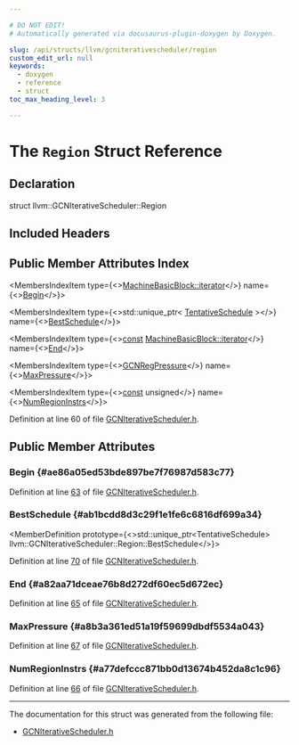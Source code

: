 ```yaml
---

# DO NOT EDIT!
# Automatically generated via docusaurus-plugin-doxygen by Doxygen.

slug: /api/structs/llvm/gcniterativescheduler/region
custom_edit_url: null
keywords:
  - doxygen
  - reference
  - struct
toc_max_heading_level: 3

---
```





# The `Region` Struct Reference

<DoxygenPage pluginConfig={pluginConfig}>



## Declaration

<CodeBlock>struct llvm::GCNIterativeScheduler::Region</CodeBlock>

## Included Headers

<IncludesList>
<IncludesListItem
  filePath="Target/AMDGPU/GCNIterativeScheduler.h"
  permalink="/docs/api/files/lib/lib/target/lib/target/amdgpu/gcniterativescheduler-h"
  isLocal="true" />
</IncludesList>

## Public Member Attributes Index

<MembersIndex>

<MembersIndexItem
  type={<><a href="/docs/api/classes/llvm/machinebasicblock/#ae34c996b58df9b9ce6695a0c8b70c533">MachineBasicBlock::iterator</a></>}
  name={<><a href="#ae86a05ed53bde897be7f76987d583c77">Begin</a></>}>
</MembersIndexItem>

<MembersIndexItem
  type={<>std::unique&#95;ptr&lt; <a href="/docs/api/structs/llvm/gcniterativescheduler/tentativeschedule">TentativeSchedule</a> &gt;</>}
  name={<><a href="#ab1bcdd8d3c29f1e1fe6c6816df699a34">BestSchedule</a></>}>
</MembersIndexItem>

<MembersIndexItem
  type={<><a href="/docs/api/files/lib/lib/target/lib/target/aarch64/aarch64promoteconstant-cpp/#a90f8350fecae261c25be85d38b451bff">const</a> <a href="/docs/api/classes/llvm/machinebasicblock/#ae34c996b58df9b9ce6695a0c8b70c533">MachineBasicBlock::iterator</a></>}
  name={<><a href="#a82aa71dceae76b8d272df60ec5d672ec">End</a></>}>
</MembersIndexItem>

<MembersIndexItem
  type={<><a href="/docs/api/structs/llvm/gcnregpressure">GCNRegPressure</a></>}
  name={<><a href="#a8b3a361ed51a19f59699dbdf5534a043">MaxPressure</a></>}>
</MembersIndexItem>

<MembersIndexItem
  type={<><a href="/docs/api/files/lib/lib/target/lib/target/aarch64/aarch64promoteconstant-cpp/#a90f8350fecae261c25be85d38b451bff">const</a> unsigned</>}
  name={<><a href="#a77defccc871bb0d13674b452da8c1c96">NumRegionInstrs</a></>}>
</MembersIndexItem>

</MembersIndex>


Definition at line 60 of file <a href="/docs/api/files/lib/lib/target/lib/target/amdgpu/gcniterativescheduler-h">GCNIterativeScheduler.h</a>.

<SectionDefinition>

## Public Member Attributes

### Begin {#ae86a05ed53bde897be7f76987d583c77}

<MemberDefinition
  prototype="MachineBasicBlock::iterator llvm::GCNIterativeScheduler::Region::Begin">

Definition at line <a href="/docs/api/files/lib/lib/target/lib/target/amdgpu/gcniterativescheduler-h/#l00063">63</a> of file <a href="/docs/api/files/lib/lib/target/lib/target/amdgpu/gcniterativescheduler-h">GCNIterativeScheduler.h</a>.
</MemberDefinition>

### BestSchedule {#ab1bcdd8d3c29f1e1fe6c6816df699a34}

<MemberDefinition
  prototype={<>std::unique&#95;ptr&lt;TentativeSchedule&gt; llvm::GCNIterativeScheduler::Region::BestSchedule</>}>

Definition at line <a href="/docs/api/files/lib/lib/target/lib/target/amdgpu/gcniterativescheduler-h/#l00070">70</a> of file <a href="/docs/api/files/lib/lib/target/lib/target/amdgpu/gcniterativescheduler-h">GCNIterativeScheduler.h</a>.
</MemberDefinition>

### End {#a82aa71dceae76b8d272df60ec5d672ec}

<MemberDefinition
  prototype="const MachineBasicBlock::iterator llvm::GCNIterativeScheduler::Region::End">

Definition at line <a href="/docs/api/files/lib/lib/target/lib/target/amdgpu/gcniterativescheduler-h/#l00065">65</a> of file <a href="/docs/api/files/lib/lib/target/lib/target/amdgpu/gcniterativescheduler-h">GCNIterativeScheduler.h</a>.
</MemberDefinition>

### MaxPressure {#a8b3a361ed51a19f59699dbdf5534a043}

<MemberDefinition
  prototype="GCNRegPressure llvm::GCNIterativeScheduler::Region::MaxPressure">

Definition at line <a href="/docs/api/files/lib/lib/target/lib/target/amdgpu/gcniterativescheduler-h/#l00067">67</a> of file <a href="/docs/api/files/lib/lib/target/lib/target/amdgpu/gcniterativescheduler-h">GCNIterativeScheduler.h</a>.
</MemberDefinition>

### NumRegionInstrs {#a77defccc871bb0d13674b452da8c1c96}

<MemberDefinition
  prototype="const unsigned llvm::GCNIterativeScheduler::Region::NumRegionInstrs">

Definition at line <a href="/docs/api/files/lib/lib/target/lib/target/amdgpu/gcniterativescheduler-h/#l00066">66</a> of file <a href="/docs/api/files/lib/lib/target/lib/target/amdgpu/gcniterativescheduler-h">GCNIterativeScheduler.h</a>.
</MemberDefinition>

</SectionDefinition>

<hr/>

The documentation for this struct was generated from the following file:

<ul>
<li><a href="/docs/api/files/lib/lib/target/lib/target/amdgpu/gcniterativescheduler-h">GCNIterativeScheduler.h</a></li>
</ul>

</DoxygenPage>
